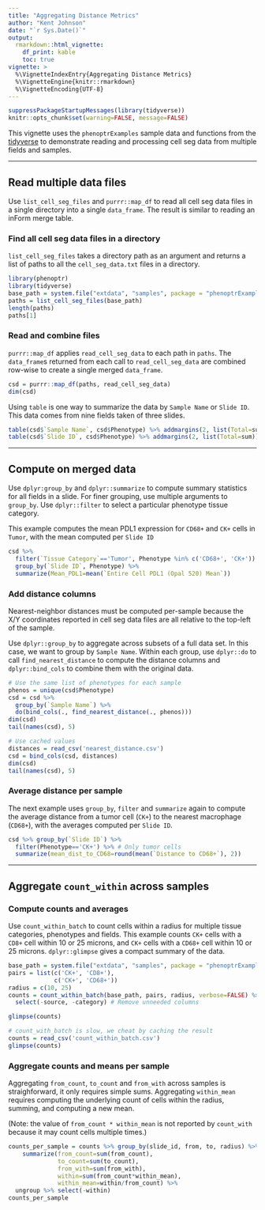 ```yaml
---
title: "Aggregating Distance Metrics"
author: "Kent Johnson"
date: "`r Sys.Date()`"
output: 
  rmarkdown::html_vignette:
    df_print: kable
    toc: true
vignette: >
  %\VignetteIndexEntry{Aggregating Distance Metrics}
  %\VignetteEngine{knitr::rmarkdown}
  %\VignetteEncoding{UTF-8}
---
```


```r
suppressPackageStartupMessages(library(tidyverse))
knitr::opts_chunk$set(warning=FALSE, message=FALSE)
```

<style type="text/css">
img { 
  border: none;
}
table {
    width: auto !important;
}
</style>

This vignette uses the `phenoptrExamples` sample data
and functions from the [tidyverse](http://tidyverse.org/) to demonstrate
reading and processing cell seg data from multiple fields and samples.

----

## Read multiple data files

Use `list_cell_seg_files` and `purrr::map_df` to read all
cell seg data files in a single directory into a single `data_frame`.
The result is
similar to reading an inForm merge table.

### Find all cell seg data files in a directory

`list_cell_seg_files` takes a directory path as an argument and 
returns a list of paths to all the `cell_seg_data.txt`
files in a directory.

```r
library(phenoptr)
library(tidyverse)
base_path = system.file("extdata", "samples", package = "phenoptrExamples")
paths = list_cell_seg_files(base_path)
length(paths)
paths[1]
```

### Read and combine files

`purrr::map_df` applies `read_cell_seg_data` to each path in `paths`. The
`data_frame`s returned from each
call to `read_cell_seg_data` are combined row-wise to create a single
merged `data_frame`. 

```r
csd = purrr::map_df(paths, read_cell_seg_data)
dim(csd)
```

Using `table` is one way to summarize the data by `Sample Name` or `Slide ID`.
This data comes from nine fields taken of three slides.

```r
table(csd$`Sample Name`, csd$Phenotype) %>% addmargins(2, list(Total=sum))
table(csd$`Slide ID`, csd$Phenotype) %>% addmargins(2, list(Total=sum))
```

----

## Compute on merged data

Use `dplyr:group_by` and `dplyr::summarize`
to compute summary statistics for all fields
in a slide. For finer grouping, use multiple arguments to `group_by`. 
Use `dplyr::filter` to select a particular phenotype tissue category.

This example computes the mean PDL1 expression for `CD68+` and `CK+` cells
in `Tumor`, with the mean computed per `Slide ID`

```r
csd %>% 
  filter(`Tissue Category`=='Tumor', Phenotype %in% c('CD68+', 'CK+')) %>% 
  group_by(`Slide ID`, Phenotype) %>% 
  summarize(Mean_PDL1=mean(`Entire Cell PDL1 (Opal 520) Mean`))
```

### Add distance columns

Nearest-neighbor distances must be computed per-sample because the X/Y
coordinates reported in cell seg data files are all relative to the top-left
of the sample.

Use `dplyr::group_by` to aggregate across subsets of a full
data set. In this case, we want to group by `Sample Name`. Within each
group, use `dplyr::do` to call `find_nearest_distance` to compute the distance
columns and `dplyr::bind_cols` to combine them with the original data.

```r
# Use the same list of phenotypes for each sample
phenos = unique(csd$Phenotype)
csd = csd %>%
  group_by(`Sample Name`) %>%
  do(bind_cols(., find_nearest_distance(., phenos)))
dim(csd)
tail(names(csd), 5)
```
```r
# Use cached values
distances = read_csv('nearest_distance.csv')
csd = bind_cols(csd, distances)
dim(csd)
tail(names(csd), 5)
```


### Average distance per sample

The next example uses `group_by`, `filter` and `summarize` again to
compute the average distance from a tumor cell
(`CK+`) to the nearest macrophage (`CD68+`), with the averages computed
per `Slide ID`.

```r
csd %>% group_by(`Slide ID`) %>% 
  filter(Phenotype=='CK+') %>% # Only tumor cells
  summarize(mean_dist_to_CD68=round(mean(`Distance to CD68+`), 2))
```

----

## Aggregate `count_within` across samples

### Compute counts and averages

Use `count_within_batch` to count cells within a radius for 
multiple tissue categories, phenotypes and fields. 
This example counts `CK+` cells with a `CD8+` cell within 10 or 25 microns,
and `CK+` cells with a `CD68+` cell within 10 or 25 microns.
`dplyr::glimpse` gives a compact summary of the data.

```r
base_path = system.file("extdata", "samples", package = "phenoptrExamples")
pairs = list(c('CK+', 'CD8+'),
             c('CK+', 'CD68+'))
radius = c(10, 25)
counts = count_within_batch(base_path, pairs, radius, verbose=FALSE) %>% 
  select(-source, -category) # Remove unneeded columns

glimpse(counts)
```
```r
# count_with_batch is slow, we cheat by caching the result
counts = read_csv('count_within_batch.csv')
glimpse(counts)
```

### Aggregate counts and means per sample

Aggregating `from_count`, `to_count` and `from_with`
across samples is straighforward, it only requires
simple sums. Aggregating `within_mean` requires computing the underlying 
count of cells within the radius, summing, and computing a new mean.

(Note: the value of `from_count * within_mean` is not reported by
`count_with` because it may count cells multiple times.)

```r
counts_per_sample = counts %>% group_by(slide_id, from, to, radius) %>% 
    summarize(from_count=sum(from_count),
              to_count=sum(to_count),
              from_with=sum(from_with),
              within=sum(from_count*within_mean),
              within_mean=within/from_count) %>%
  ungroup %>% select(-within)
counts_per_sample
```

